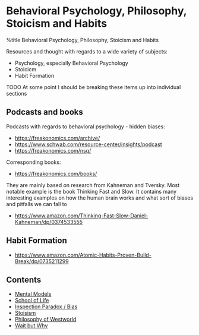 = Behavioral Psychology, Philosophy, Stoicism and Habits =
%title Behavioral Psychology, Philosophy, Stoicism and Habits

Resources and thought with regards to a wide variety of subjects:

* Psychology, especially Behavioral Psychology
* Stoicicm
* Habit Formation

TODO At some point I should be breaking these items up into individual sections

== Podcasts and books ==

Podcasts with regards to behavioral psychology - hidden biases:

* https://freakonomics.com/archive/
* https://www.schwab.com/resource-center/insights/podcast
* https://freakonomics.com/nsq/

Corresponding books:

* https://freakonomics.com/books/

They are mainly based on research from Kahneman and Tversky. Most notable example
is the book Thinking Fast and Slow. It contains many interesting examples on how
the human brain works and what sort of biases and pitfalls we can fall to

* https://www.amazon.com/Thinking-Fast-Slow-Daniel-Kahneman/dp/0374533555

== Habit Formation ==

* https://www.amazon.com/Atomic-Habits-Proven-Build-Break/dp/0735211299


== Contents ==

* [[mental-models.wiki|Mental Models]]
* [[school-of-life.wiki|School of Life]]
* [[inspection-bias.wiki|Inspection Paradox / Bias]]
* [[stoicism.wiki|Stoisism]]
* [[westworld.wiki|Philosophy of Westworld]]
* [[waitbutwhy.wiki|Wait but Why]]